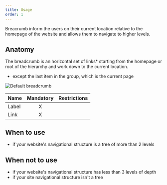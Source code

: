 ```yaml
---
title: Usage
order: 1
---
```



<Paragraph size="lead">
  Breacrumb inform the users on their current location relative to the homepage of the website and allows them to navigate to higher levels. 
</Paragraph>

## Anatomy 

The breadcrumb is an horizontal set of links* starting from the homepage or root of the hierarchy and work down to the current location. 
* except the last item in the group, which is the current page 

![Default breadcrumb](https://inno-ecl.s3.amazonaws.com/media/images/EC/Breadcrumb/Breadcrumb_Default_01.svg)

| Name          | Mandatory     | Restrictions      |
| ------------- |:-------------:| -----:            |
| Label         | X             |                   |
| Link          | X             |                   |


## When to use

- if your website's navigational structure is a tree of more than 2 levels

## When not to use

- if your website's navigational structure has less than 3 levels of depth
- if your site navigational structure isn't a tree
